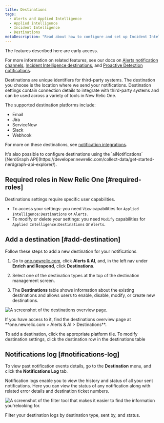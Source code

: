 ```yaml
---
title: Destinations
tags:
  - Alerts and Applied Intelligence
  - Applied intelligence
  - Incident Intelligence
  - Destinations
metaDescription: "Read about how to configure and set up Incident Intelligence destinations."
---
```


<Callout title="Early access">
The features described here are early access.

For more information on related features, see our docs on [Alerts notification channels](/docs/alerts-applied-intelligence/new-relic-alerts/alert-notifications/notification-channels-control-where-send-alerts/), [Incident Intelligence destinations](/docs/alerts-applied-intelligence/applied-intelligence/incident-intelligence/incident-intelligence-destination-examples/), and [Proactive Detection notifications](https://docs.newrelic.com/docs/alerts-applied-intelligence/applied-intelligence/proactive-detection/proactive-detection-applied-intelligence/#set-up).
</Callout>

Destinations are unique identifiers for third-party systems. The destination you choose is the location where we send your notifications. Destination settings contain connection details to integrate with third-party systems and can be used across a variety of tools in New Relic One.

The supported destination platforms include:

* Email
* Jira
* ServiceNow
* Slack
* Webhook

For more on these destinations, see [notification integrations](/docs/alerts-applied-intelligence/new-relic-alerts/get-started/notification-integrations).

<Callout variant="tip">
  It's also possible to configure destinations using the `aiNotifications` [NerdGraph  API](https://developer.newrelic.com/collect-data/get-started-nerdgraph-api-explorer/).
</Callout>

## Required roles in New Relic One [#required-roles]

Destinations settings require specific user capabilities.

* To access your settings: you need `View` capabilities for `Applied Intelligence:Destinations` or `Alerts`.
* To modify or delete your settings: you need `Modify` capabilities for `Applied Intelligence:Destinations` or `Alerts`.

## Add a destination [#add-destination]

Follow these steps to add a new destination for your notifications.

1. Go to [one.newrelic.com](https://docs.newrelic.com/one.newrelic.com), click **Alerts & AI**, and, in the left nav under **Enrich and Respond**, click **Destinations**.

2. Select one of the destination types at the top of the destination management screen.

3. The **Destinations** table shows information about the existing destinations and allows users to enable, disable, modify, or create new destinations.

![A screenshot of the destinations overview page.](./images/destinations-overview.png "The destinations overview page")

<figcaption>If you have access to it, find the destinations overview page at **one.newrelic.com > Alerts & AI > Destinations**.</figcaption>

To add a destination, click the appropriate platform tile. To modify destination settings, click the destination row in the destinations table

## Notifications log [#notifications-log]

To view past notification events details, go to the **Destination** menu, and click the **Notifications Log** tab.

Notification logs enable you to view the history and status of all your sent notifications. Here you can view the status of any notification along with related error details and destination ticket numbers.

![A screenshot of the filter tool that makes it easier to find the information you'relooking for.](./images/destinations-filter.png "The filter tool that makes it easier to find the information you're looking for.")

<figcaption>Filter your destination logs by destination type, sent by, and status.</figcaption>